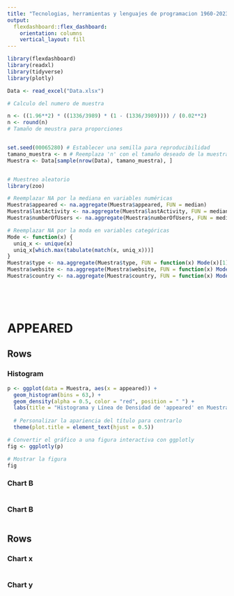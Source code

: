 ```yaml
---
title: "Tecnologias, herramientas y lenguajes de programacion 1960-2023"
output: 
  flexdashboard::flex_dashboard:
    orientation: columns
    vertical_layout: fill
---
```


```r

library(flexdashboard)
library(readxl)
library(tidyverse)
library(plotly)

Data <- read_excel("Data.xlsx")

# Calculo del numero de muestra

n <- ((1.96**2) * ((1336/3989) * (1 - (1336/3989)))) / (0.02**2)
n <- round(n)
# Tamaño de meustra para proporciones


set.seed(00065280) # Establecer una semilla para reproducibilidad
tamano_muestra <- n # Reemplaza 'n' con el tamaño deseado de la muestra
Muestra <- Data[sample(nrow(Data), tamano_muestra), ]


# Muestreo aleatorio
library(zoo)

# Reemplazar NA por la mediana en variables numéricas
Muestra$appeared <- na.aggregate(Muestra$appeared, FUN = median)
Muestra$lastActivity <- na.aggregate(Muestra$lastActivity, FUN = median)
Muestra$numberOfUsers <- na.aggregate(Muestra$numberOfUsers, FUN = median)

# Reemplazar NA por la moda en variables categóricas
Mode <- function(x) {
  uniq_x <- unique(x)
  uniq_x[which.max(tabulate(match(x, uniq_x)))]
}
Muestra$type <- na.aggregate(Muestra$type, FUN = function(x) Mode(x)[1])
Muestra$website <- na.aggregate(Muestra$website, FUN = function(x) Mode(x)[1])
Muestra$country <- na.aggregate(Muestra$country, FUN = function(x) Mode(x)[1])






```

APPEARED 
==============

Rows {data-width=600, .tabset}
-----------------------------------------------------------------------
### Histogram
```r

p <- ggplot(data = Muestra, aes(x = appeared)) +
  geom_histogram(bins = 63,) +
  geom_density(alpha = 0.5, color = "red", position = " ") +
  labs(title = "Histograma y Línea de Densidad de 'appeared' en Muestra") +
  
  # Personalizar la apariencia del título para centrarlo
  theme(plot.title = element_text(hjust = 0.5))

# Convertir el gráfico a una figura interactiva con ggplotly
fig <- ggplotly(p)

# Mostrar la figura
fig

```


### Chart B

```r

```


### Chart B

```r

```
Rows {data-width=400}
---------------
### Chart x

```r

```

 
### Chart y

```r

```






